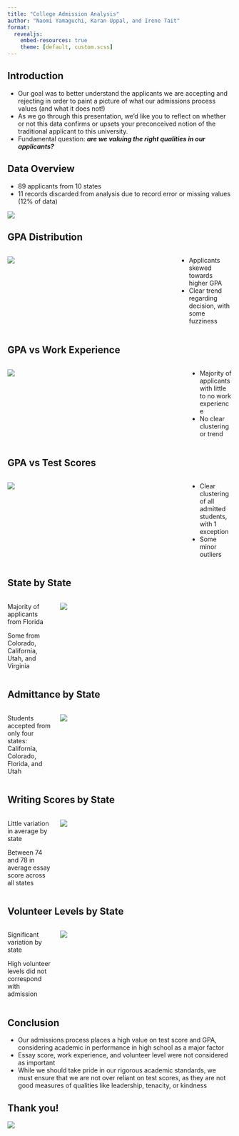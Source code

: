 ```yaml
---
title: "College Admission Analysis"
author: "Naomi Yamaguchi, Karan Uppal, and Irene Tait"
format: 
  revealjs:
    embed-resources: true
    theme: [default, custom.scss]
---
```


## Introduction

- Our goal was to better understand the applicants we are accepting and rejecting in order to paint a picture of what our admissions process values (and what it does not!)
- As we go through this presentation, we'd like you to reflect on whether or not this data confirms or upsets your preconceived notion of the traditional applicant to this university.
- Fundamental question: ***are we valuing the right qualities in our applicants?***

## Data Overview

- 89 applicants from 10 states
- 11 records discarded from analysis due to record error or missing values (12% of data)

![](table.png)

## GPA Distribution

:::: {.columns}

::: {.column width="75%"}
![](first.jpeg)
:::

::: {.column width="25%"}
- Applicants skewed towards higher GPA
- Clear trend regarding decision, with some fuzziness
:::

::::



## GPA vs Work Experience

:::: {.columns}

::: {.column width="80%"}
![](second.jpeg)
:::

::: {.column width="20%"}
- Majority of applicants with little to no work experience
- No clear clustering or trend
:::

::::



## GPA vs Test Scores

:::: {.columns}

::: {.column width="80%"}
![](third.jpeg)
:::

::: {.column width="20%"}
- Clear clustering of all admitted students, with 1 exception
- Some minor outliers
:::

::::

## State by State

:::: {.columns}

::: {.column width="20%"}
Majority of applicants from Florida

Some from Colorado, California, Utah, and Virginia
:::

::: {.column width="80%"}
![](fourth.jpeg)
:::

::::

## Admittance by State

:::: {.columns}

::: {.column width="20%"}
Students accepted from only four states: California, Colorado, Florida, and Utah

:::

::: {.column width="80%"}
![](fifth.jpeg)
:::

::::

## Writing Scores by State

:::: {.columns}

::: {.column width="20%"}
Little variation in average by state

Between 74 and 78 in average essay score across all states
:::

::: {.column width="80%"}
![](sixth.jpeg)
:::

::::

## Volunteer Levels by State

:::: {.columns}

::: {.column width="20%"}
Significant variation by state

High volunteer levels did not correspond with admission
:::

::: {.column width="80%"}
![](eighth.jpeg)
:::

::::

## Conclusion

- Our admissions process places a high value on test score and GPA, considering academic in performance in high school as a major factor
- Essay score, work experience, and volunteer level were not considered as important
- While we should take pride in our rigorous academic standards, we must ensure that we are not over reliant on test scores, as they are not good measures of qualities like leadership, tenacity, or kindness

## Thank you!

![](Thats-All-Folks.png)

